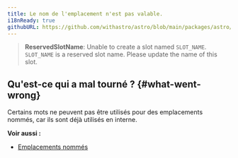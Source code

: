 ```yaml
---
title: Le nom de l'emplacement n'est pas valable.
i18nReady: true
githubURL: https://github.com/withastro/astro/blob/main/packages/astro/src/core/errors/errors-data.ts
---
```


> **ReservedSlotName**: Unable to create a slot named `SLOT_NAME`. `SLOT_NAME` is a reserved slot name. Please update the name of this slot.

## Qu'est-ce qui a mal tourné ? \{#what-went-wrong\}
Certains mots ne peuvent pas être utilisés pour des emplacements nommés, car ils sont déjà utilisés en interne.

**Voir aussi :**
-  [Emplacements nommés](/fr/basics/astro-components/#named-slots)


